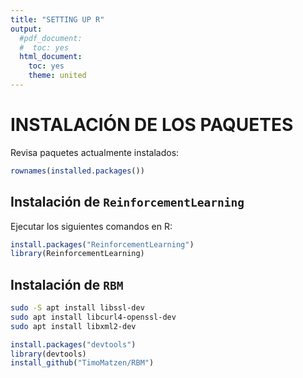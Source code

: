 ```yaml
---
title: "SETTING UP R"
output:
  #pdf_document:
  #  toc: yes
  html_document:
    toc: yes
    theme: united
---
```


# INSTALACIÓN DE LOS PAQUETES

Revisa paquetes actualmente instalados:

```r
rownames(installed.packages())
```

## Instalación de `ReinforcementLearning`

Ejecutar los siguientes comandos en R:


```r
install.packages("ReinforcementLearning")
library(ReinforcementLearning)
```

## Instalación de `RBM`

```bash
sudo -S apt install libssl-dev
sudo apt install libcurl4-openssl-dev
sudo apt install libxml2-dev
```

```r
install.packages("devtools")
library(devtools)
install_github("TimoMatzen/RBM")
```


